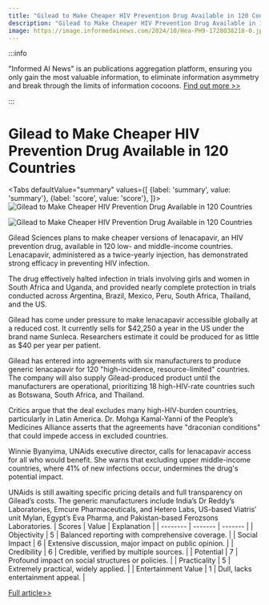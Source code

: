 ```yaml
---
title: "Gilead to Make Cheaper HIV Prevention Drug Available in 120 Countries"
description: "Gilead to Make Cheaper HIV Prevention Drug Available in 120 Countries"
image: https://image.informedainews.com/2024/10/Hea-PH9-1728038218-0.jpg
---
```



:::info

"Informed AI News" is an publications aggregation platform, ensuring you only gain the most valuable information, to eliminate information asymmetry and break through the limits of information cocoons.  [Find out more >>](/)

:::

# Gilead to Make Cheaper HIV Prevention Drug Available in 120 Countries


<Tabs
	defaultValue="summary"
	values={[
	{label: 'summary', value: 'summary'},
	{label: 'score', value: 'score'},
]}>
<TabItem value="summary">
<img
  src="https://image.informedainews.com/2024/10/Hea-PH9-1728038218-0.jpg"
  alt="Gilead to Make Cheaper HIV Prevention Drug Available in 120 Countries"
/>

<img
  src="https://image.informedainews.com/2024/10/Hea-LG0-1728038218-1.jpg"
  alt="Gilead to Make Cheaper HIV Prevention Drug Available in 120 Countries"
/>



Gilead Sciences plans to make cheaper versions of lenacapavir, an HIV prevention drug, available in 120 low- and middle-income countries. Lenacapavir, administered as a twice-yearly injection, has demonstrated strong efficacy in preventing HIV infection.

The drug effectively halted infection in trials involving girls and women in South Africa and Uganda, and provided nearly complete protection in trials conducted across Argentina, Brazil, Mexico, Peru, South Africa, Thailand, and the US.

Gilead has come under pressure to make lenacapavir accessible globally at a reduced cost. It currently sells for $42,250 a year in the US under the brand name Sunleca. Researchers estimate it could be produced for as little as $40 per year per patient.

Gilead has entered into agreements with six manufacturers to produce generic lenacapavir for 120 "high-incidence, resource-limited" countries. The company will also supply Gilead-produced product until the manufacturers are operational, prioritizing 18 high-HIV-rate countries such as Botswana, South Africa, and Thailand.

Critics argue that the deal excludes many high-HIV-burden countries, particularly in Latin America. Dr. Mohga Kamal-Yanni of the People’s Medicines Alliance asserts that the agreements have "draconian conditions" that could impede access in excluded countries.

Winnie Byanyima, UNAids executive director, calls for lenacapavir access for all who would benefit. She warns that excluding upper middle-income countries, where 41% of new infections occur, undermines the drug's potential impact.

UNAids is still awaiting specific pricing details and full transparency on Gilead’s costs. The generic manufacturers include India’s Dr Reddy’s Laboratories, Emcure Pharmaceuticals, and Hetero Labs, US-based Viatris’ unit Mylan, Egypt’s Eva Pharma, and Pakistan-based Ferozsons Laboratories.
</TabItem>
<TabItem value="score">
	| Scores     | Value   | Explanation |
	| -------- | ------- | ------- |
	| Objectivity  | 5    | Balanced reporting with comprehensive coverage.    |
	| Social Impact | 6     | Extensive discussion, major impact on public opinion.    |
	| Credibility    | 6    | Credible, verified by multiple sources.    |
	| Potential    | 7    | Profound impact on social structures or policies.    |
	| Practicality    | 5    | Extremely practical, widely applied.    |
	| Entertainment Value    | 1    | Dull, lacks entertainment appeal.    |
</TabItem>
</Tabs>

[Full article>>](https://www.theguardian.com/global-development/2024/oct/03/gamechanger-hiv-prevention-drug-to-be-made-available-cheaply-in-120-countries)
